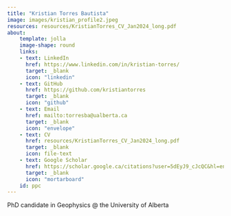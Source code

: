 ```yaml
---
title: "Kristian Torres Bautista"
image: images/kristian_profile2.jpeg
resources: resources/KristianTorres_CV_Jan2024_long.pdf
about:
    template: jolla
    image-shape: round
    links:
    - text: LinkedIn
      href: https://www.linkedin.com/in/kristian-torres/
      target: _blank
      icon: "linkedin"
    - text: GitHub
      href: https://github.com/kristiantorres
      target: _blank
      icon: "github"
    - text: Email
      href: mailto:torresba@ualberta.ca
      target: _blank
      icon: "envelope"
    - text: CV
      href: resources/KristianTorres_CV_Jan2024_long.pdf
      target: _blank
      icon: file-text
    - text: Google Scholar
      href: https://scholar.google.ca/citations?user=5dEyJ9_cJcQC&hl=en&oi=ao
      target: _blank
      icon: "mortarboard"
    id: ppc
---
```

:::{#ppc}
PhD candidate in Geophysics @ the University of Alberta
:::
